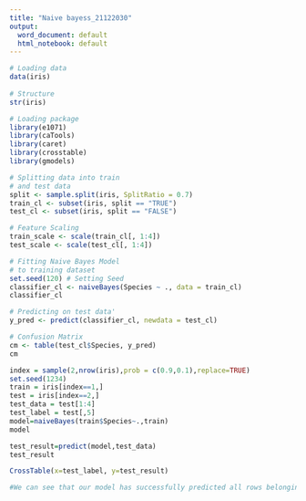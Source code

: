 ---
title: "Naive bayess_21122030"
output:
  word_document: default
  html_notebook: default
---


```{r}
# Loading data
data(iris)
  
# Structure
str(iris)
```
```{r}

# Loading package
library(e1071)
library(caTools)
library(caret)
library(crosstable)
library(gmodels)

# Splitting data into train
# and test data
split <- sample.split(iris, SplitRatio = 0.7)
train_cl <- subset(iris, split == "TRUE")
test_cl <- subset(iris, split == "FALSE")

# Feature Scaling
train_scale <- scale(train_cl[, 1:4])
test_scale <- scale(test_cl[, 1:4])

# Fitting Naive Bayes Model
# to training dataset
set.seed(120) # Setting Seed
classifier_cl <- naiveBayes(Species ~ ., data = train_cl)
classifier_cl

# Predicting on test data'
y_pred <- predict(classifier_cl, newdata = test_cl)

# Confusion Matrix
cm <- table(test_cl$Species, y_pred)
cm
```
```{r}
index = sample(2,nrow(iris),prob = c(0.9,0.1),replace=TRUE) 
set.seed(1234)
train = iris[index==1,]
test = iris[index==2,]
test_data = test[1:4]
test_label = test[,5]
model=naiveBayes(train$Species~.,train)
model
```
```{r}
test_result=predict(model,test_data)
test_result
```
```{r}
CrossTable(x=test_label, y=test_result)
```
```{r}
#We can see that our model has successfully predicted all rows belonging to setosa and virginica correctly. It has, however, misclassified a row belonging to Versicolor as virginica. The accuracy of the model is 93.75%
```

